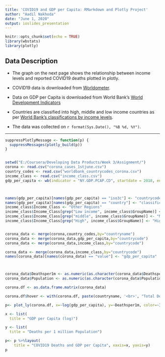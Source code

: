 ```yaml
---
title: 'COVID19 and GDP per Capita: RMarkdown and Plotly Project'
author: "Aadil Nakhoda"
date: "June 1, 2020"
output: ioslides_presentation
---
```


```r
knitr::opts_chunk$set(echo = TRUE)
library(wbstats)
library(plotly)

```

<script src="https://ajax.googleapis.com/ajax/libs/jquery/1.12.2/jquery.min.js"></script>

<script>
    $(document).ready(function() {
      $('slide:not(.title-slide, .backdrop, .segue)').append('<footer label=\""></footer>');    
    })
</script>

<style>
  footer:after {
    content: attr(label);
    font-size: 12pt;
    position: absolute;
    bottom: 20px;
    left: 60px;
    line-height: 1.9;
  }
</style>

## Data Description

- The graph on the next page shows the relationship between income levels and reported COVID19 deaths plotted in plotly.

- COVID19 data is downloaded from [Worldometer](https://www.worldometers.info/coronavirus/#countries).

- Data on GDP per Capita is downloaded from World Bank's [World Development Indicators](http://datatopics.worldbank.org/world-development-indicators/)

- Countries are classified into high, middle and low income countries as per [World Bank's classifications by income levels](https://blogs.worldbank.org/opendata/new-country-classifications-income-level-2019-2020).

- The data was collected on `r format(Sys.Date(), "%B %d, %Y")`.


---
```r
suppressPlotlyMessage <- function(p) {
  suppressMessages(plotly_build(p))
}


setwd("E:/Coursera/Developing Data Products/Week 3/Assignment/")
corona <- read.csv("corona_cases_1stjune.csv")
country_codes <- read.csv("worldbank_countrycodes_corona.csv")
income_class <- read.csv("income_class.csv")
gdp_per_capita <- wb(indicator = "NY.GDP.PCAP.CD", startdate = 2018, enddate = 2018)



names(gdp_per_capita)[names(gdp_per_capita) == "iso3c"] <- "countrycode"
names(gdp_per_capita)[names(gdp_per_capita) == "country"] <- "classification"
income_class$Income_Class <- "Other Regions"
income_class$Income_Class[grep("Low income", income_class$GroupName)] <- "Low Income"
income_class$Income_Class[grep("middle", income_class$GroupName)] <- "Middle Income"
income_class$Income_Class[grep("High", income_class$GroupName)] <- "High Income"


corona_data <- merge(corona,country_codes,by="countryname")
corona_data <- merge(corona_data,gdp_per_capita,by="countrycode")
corona_data <- merge(corona_data,income_class,by="countrycode")

corna_data <- merge(corona_data,income_class,by="countrycode")
names(corona_data)[names(corona_data) == "value"] <- "gdp_per_capita"



corona_data$Deathsper1m <- as.numeric(as.character(corona_data$Deathsper1m) )
corona_data$Population <- as.numeric(as.character(corona_data$Population) )

corona.df <- as.data.frame.matrix(corona_data)

corona.df$hover <- with(corona.df, paste(countryname, '<br>', "Total Deaths:", Totaldeaths))

p<- plot_ly(corona.df, x=~log(gdp_per_capita), y=~Deathsper1m, color=~Income_Class, size=~Totaldeaths, text=~corona.df$hover, type="scatter", mode="markers", hoverinfo="text")

x <- list(
  title = "GDP per Capita (log)")

y <- list(
  title = "Deaths per 1 million Population")

p<- p %>%layout(
    title = "COVID19 Deaths and GDP per Capita", xaxis=x, yaxis=y)
p

```
